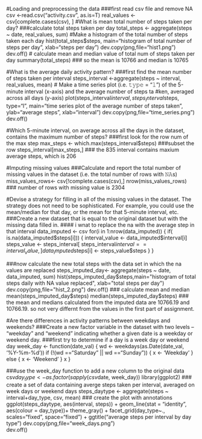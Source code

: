 #Loading and preprocessing the data
###first read csv file and remove NA 
csv <-read.csv("activity.csv", as.is=T)
real_values <-csv[complete.cases(csv), ] 
#What is mean total number of steps taken per day?
###calculate total steps taken per day
total_steps <- aggregate(steps ~ date, real_values, sum)
#Make a histogram of the total number of steps taken each day
hist(total_steps$steps, main="histogram of total number of steps per day", xlab="steps per day")
dev.copy(png,file="hist1.png")     
dev.off()
# calculate mean and median value of total num of steps taken per day
summary(total_steps)
### so the mean is 10766 and median is 10765

#What is the average daily activity pattern?
###first find the mean number of steps taken per interval
steps_interval <-aggregate(steps ~ interval, real_values, mean)
# Make a time series plot (i.e. 𝚝𝚢𝚙𝚎 = "𝚕") of the 5-minute interval (x-axis) and the average number of steps ta
#ken, averaged across all days (y-axis)
plot(steps_interval$interval, steps_interval$steps, type="l", main="time series plot of the average number of steps taken", ylab="average steps", xlab="interval")
dev.copy(png,file="time_series.png")     
dev.off()

#Which 5-minute interval, on average across all the days in the dataset, contains the maximum number of steps?
###first look for the row num of the max step
max_steps <- which.max(steps_interval$steps)
###subset the row 
steps_interval[max_steps,]
### the 835 interval contains maxium average steps, which is 206


#Imputing missing values
###Calculate and report the total number of missing values in the dataset (i.e. the total number of rows with 𝙽𝙰s)
miss_values_rows<- csv[!complete.cases(csv),]
nrow(miss_values_rows)
### number of rows with missing value is 2304

#Devise a strategy for filling in all of the missing values in the dataset. The strategy does not need to be sophisticated. For example, you could use the mean/median for that day, or the mean for that 5-minute interval, etc.
###Create a new dataset that is equal to the original dataset but with the missing data filled in.
#### i wnat to replace the na with the average step in that interval
data_imputed <- csv
for(i in 1:nrow(data_imputed)) {
        if( is.na(data_imputed$steps[i])) {
                interval_value <- data_imputed$interval[i]
                steps_value <- steps_interval[
                        steps_interval$interval==interval_value,]
                data_imputed$steps[i] <- steps_value$steps
        }
}

###now calculate the new total steps with the data set in which the na values are replaced
steps_imputed_day<- aggregate(steps ~ date, data_imputed, sum)
hist(steps_imputed_day$steps,main="histogram of total steps daily with NA value replaced", xlab="total steps per day")
dev.copy(png,file="hist_2.png")     
dev.off()
### calculate mean and median
mean(steps_imputed_day$steps)
median(steps_imputed_day$steps)
### the mean and medians calculated from the imputed data are 10766.19 and 10766.19. so not very differnt from the values in the first part of assignment.

#Are there differences in activity patterns between weekdays and weekends?
###Create a new factor variable in the dataset with two levels – “weekday” and “weekend” indicating whether a given date is a weekday or weekend day.
###first try to determine if a day is a week day or weekend day
week_day <- function(date_val) {
        wd <- weekdays(as.Date(date_val, '%Y-%m-%d'))
        if (!(wd =="Saturday" || wd =="Sunday")) {
                x <- 'Weekday'
        } else {
                x <- 'Weekend'
        }
        x
}

###use the week_day function to add a new column to the original data
csv$day_type <- as.factor(sapply(csv$date, week_day))
library(ggplot2)
### create a set of data containing averge steps taken per interval, averaged on week days or weekend days
steps_daytype <- aggregate(steps ~ interval+day_type, csv, mean)
### create the plot with annotations
ggplot(steps_daytype, aes(interval, steps)) +
        geom_line(stat = "identity", aes(colour = day_type))+
        theme_gray() +
        facet_grid(day_type~., scales="fixed", space="fixed") +
        ggtitle("average steps per interval by day type")
dev.copy(png,file="week_days.png")     
dev.off()
